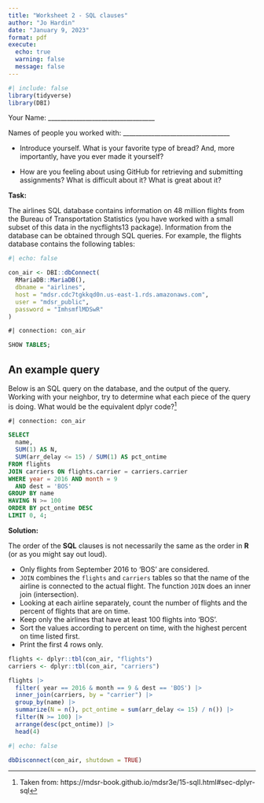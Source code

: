 ```yaml
---
title: "Worksheet 2 - SQL clauses"
author: "Jo Hardin"
date: "January 9, 2023"
format: pdf
execute:
  echo: true
  warning: false
  message: false
---
```


```r
#| include: false
library(tidyverse)
library(DBI)
```



Your Name: \_\_\_\_\_\_\_\_\_\_\_\_\_\_\_\_\_\_\_\_\_\_\_\_\_\_\_\_\_\_\_\_\_\_   


Names of people you worked with:  \_\_\_\_\_\_\_\_\_\_\_\_\_\_\_\_\_\_\_\_\_\_\_\_\_\_\_\_\_\_\_\_\_\_   

* Introduce yourself. What is your favorite type of bread? And, more importantly, have you ever made it yourself?

* How are you feeling about using GitHub for retrieving and submitting assignments?  What is difficult about it?  What is great about it?


\medskip
\medskip

**Task:** 

The airlines SQL database contains information on 48 million flights from the Bureau of Transportation Statistics (you have worked with a small subset of this data in the nycflights13 package). Information from the database can be obtained through SQL queries. For example, the flights database contains the following tables:

```r
#| echo: false

con_air <- DBI::dbConnect(
  RMariaDB::MariaDB(),
  dbname = "airlines",
  host = "mdsr.cdc7tgkkqd0n.us-east-1.rds.amazonaws.com",
  user = "mdsr_public",
  password = "ImhsmflMDSwR"
)
```

```sql
#| connection: con_air

SHOW TABLES;
```

\newpage
## An example query

Below is an SQL query on the database, and the output of the query. Working with your neighbor, try to determine what each piece of the query is doing. What would be the equivalent dplyr code?^[Taken from: https://mdsr-book.github.io/mdsr3e/15-sqlI.html#sec-dplyr-sql]

```sql
#| connection: con_air

SELECT
  name,
  SUM(1) AS N,
  SUM(arr_delay <= 15) / SUM(1) AS pct_ontime
FROM flights
JOIN carriers ON flights.carrier = carriers.carrier
WHERE year = 2016 AND month = 9
  AND dest = 'BOS'
GROUP BY name 
HAVING N >= 100
ORDER BY pct_ontime DESC
LIMIT 0, 4;
```



\newpage
**Solution:**

The order of the **SQL** clauses is not necessarily the same as the order in **R** (or as you might say out loud).

* Only flights from September 2016 to 'BOS' are considered.
* `JOIN` combines the `flights` and `carriers` tables so that the name of the airline is connected to the actual flight.  The function `JOIN` does an inner join (intersection).
* Looking at each airline separately, count the number of flights and the percent of flights that are on time.
* Keep only the airlines that have at least 100 flights into 'BOS'.
* Sort the values according to percent on time, with the highest percent on time listed first.
* Print the first 4 rows only.

```r
flights <- dplyr::tbl(con_air, "flights")
carriers <- dplyr::tbl(con_air, "carriers")

flights |> 
  filter( year == 2016 & month == 9 & dest == 'BOS') |>
  inner_join(carriers, by = "carrier") |>
  group_by(name) |>
  summarize(N = n(), pct_ontime = sum(arr_delay <= 15) / n()) |>
  filter(N >= 100) |>
  arrange(desc(pct_ontime)) |>
  head(4)
```



```r
#| echo: false

dbDisconnect(con_air, shutdown = TRUE)
```

